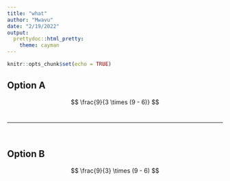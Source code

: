 ```yaml
---
title: "what"
author: "Mwavu"
date: "2/19/2022"
output: 
  prettydoc::html_pretty:
    theme: cayman
---
```


```r
knitr::opts_chunk$set(echo = TRUE)
```

## Option A
$$
\frac{9}{3 \times (9 - 6)}
$$
<br>
<hr>
<br>

## Option B
$$
\frac{9}{3} \times (9 - 6)
$$
